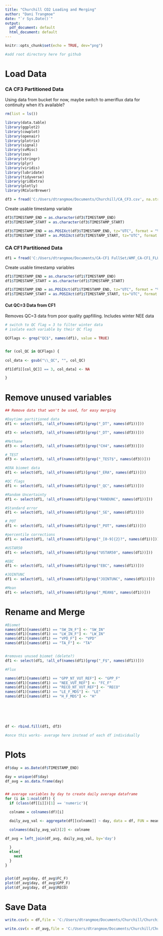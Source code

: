 ```yaml
---
title: "Churchill CO2 Loading and Merging"
author: "Dani Trangmoe"
date: "`r Sys.Date()`"
output:
  pdf_document: default
  html_document: default
---
```


```r
knitr::opts_chunk$set(echo = TRUE, dev="png")

#add root directory here for github
```


# Load Data

### CA CF3 Partitioned Data

Using data from bucket for now, maybe switch to ameriflux data for continuity when it's available?

```r
rm(list = ls())

library(data.table)
library(ggplot2)
library(cowplot)
library(openair)
library(plotrix)
library(signal)
library(svMisc)
library(zoo)
library(stringr)
library(plyr)
library(viridis)
library(lubridate)
library(tidyverse)
library(gridExtra)
library(plotly)
library(RColorBrewer)
```


```r
df3 = fread('C:/Users/dtrangmoe/Documents/Churchill/CA_CF3.csv', na.strings="-9999")
```


Create usable timestamp variable

```r

df3$TIMESTAMP_END = as.character(df3$TIMESTAMP_END)
df3$TIMESTAMP_START = as.character(df3$TIMESTAMP_START)

df3$TIMESTAMP_END = as.POSIXct(df3$TIMESTAMP_END, tz="UTC", format = "%Y%m%d%H%M")
df3$TIMESTAMP_START = as.POSIXct(df3$TIMESTAMP_START, tz="UTC", format = "%Y%m%d%H%M")

```


### CA CF1 Partitioned Data


```r
df1 = fread('C:/Users/dtrangmoe/Documents/CA-CF1 FullSet/AMF_CA-CF1_FLUXNET_FULLSET_2007-2008_3-5/AMF_CA-CF1_FLUXNET_FULLSET_HH_2007-2008_3-5.csv', na.strings="-9999")
```


Create usable timestamp variables

```r

df1$TIMESTAMP_END = as.character(df1$TIMESTAMP_END)
df1$TIMESTAMP_START = as.character(df1$TIMESTAMP_START)

df1$TIMESTAMP_END = as.POSIXct(df1$TIMESTAMP_END, tz="UTC", format = "%Y%m%d%H%M")
df1$TIMESTAMP_START = as.POSIXct(df1$TIMESTAMP_START, tz="UTC", format = "%Y%m%d%H%M")


```


#### Cut QC=3 Data from CF1

Removes QC=3 data from poor quality gapfilling. Includes winter NEE data

```r
# switch to QC flag = 3 to filter winter data
# isolate each variable by their QC flag  

QCFlags <- grep("QC$", names(df1), value = TRUE)


for (col_QC in QCFlags) {
  
col_data <- gsub("\\_QC", "", col_QC)

df1[df1[[col_QC]] == 3, col_data] <- NA

}

```


# Remove unused variables

```r

## Remove data that won't be used, for easy merging

#Daytime partitioned data
df1 <- select(df1, !all_of(names(df1)[grep("_DT", names(df1))]))

df3 <- select(df3, !all_of(names(df3)[grep("_DT", names(df3))]))

#Methane
df3 <- select(df3, !all_of(names(df3)[grep("CH4", names(df3))]))

#_TEST
df3 <- select(df3, !all_of(names(df3)[grep("_TEST$", names(df3))]))

#ERA biomet data
df1 <- select(df1, !all_of(names(df1)[grep("_ERA", names(df1))]))

#QC flags
df1 <- select(df1, !all_of(names(df1)[grep("_QC", names(df1))]))

#Random Uncertainty
df1 <- select(df1, !all_of(names(df1)[grep("RANDUNC", names(df1))]))

#Standard error
df1 <- select(df1, !all_of(names(df1)[grep("_SE", names(df1))]))

#_POT
df1 <- select(df1, !all_of(names(df1)[grep("_POT", names(df1))]))

#percentile corrections
df1 <- select(df1, !all_of(names(df1)[grep("_[0-9]{2}?", names(df1))]))

#USTAR50
df1 <- select(df1, !all_of(names(df1)[grep("USTAR50", names(df1))]))

#EBC
df1 <- select(df1, !all_of(names(df1)[grep("EBC", names(df1))]))

#JOINTUNC
df1 <- select(df1, !all_of(names(df1)[grep("JOINTUNC", names(df1))]))

#Mean
df1 <- select(df1, !all_of(names(df1)[grep("_MEAN$", names(df1))]))
```

# Rename and Merge

```r


#Biomet
names(df1)[names(df1) == "SW_IN_F"] <- "SW_IN"
names(df1)[names(df1) == "LW_IN_F"] <- "LW_IN"
names(df1)[names(df1) == "VPD_F"] <- "VPD"
names(df1)[names(df1) == "TA_F"] <- "TA"


#removes unused biomet (delete?)
df1 <- select(df1, !all_of(names(df1)[grep("_F$", names(df1))]))

#Flux

names(df1)[names(df1) == "GPP_NT_VUT_REF"] <- "GPP_F"
names(df1)[names(df1) == "NEE_VUT_REF"] <- "FC_F"
names(df1)[names(df1) == "RECO_NT_VUT_REF"] <- "RECO"
names(df1)[names(df1) == "LE_F_MDS"] <- "LE"
names(df1)[names(df1) == "H_F_MDS"] <- "H"






df <- rbind.fill(df1, df3)

#once this works- average here instead of each df individually

```


# Plots

```r

df$day = as.Date(df$TIMESTAMP_END)

day = unique(df$day)
df_avg = as.data.frame(day)


## average variables by day to create daily average dataframe
for (i in 1:ncol(df)) {
  if (class(df[[i]])[1] == 'numeric'){

  colname = colnames(df)[i]

  daily_avg_val <- aggregate(df[[colname]] ~ day, data = df, FUN = mean, na.action=na.omit)

  colnames(daily_avg_val)[2] <- colname

df_avg = left_join(df_avg, daily_avg_val, by='day')

  }
  else{
    next
  }
}


plot(df_avg$day, df_avg$FC_F)
plot(df_avg$day, df_avg$GPP_F)
plot(df_avg$day, df_avg$RECO)


```


# Save Data

```r

write.csv(x = df,file = 'C:/Users/dtrangmoe/Documents/Churchill/Churchill_Merged_CF1_CF3.csv',row.names = F,quote = F)

write.csv(x = df_avg,file = 'C:/Users/dtrangmoe/Documents/Churchill/Churchill_Merged_Avg_CF1_CF3.csv',row.names = F,quote = F)

```
